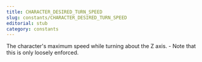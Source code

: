 ```yaml
---
title: CHARACTER_DESIRED_TURN_SPEED
slug: constants/CHARACTER_DESIRED_TURN_SPEED
editorial: stub
category: constants
---
```


<LSLConstant name="CHARACTER_DESIRED_TURN_SPEED"/>

The character's maximum speed while turning about the Z axis. - Note that this is only loosely enforced.
